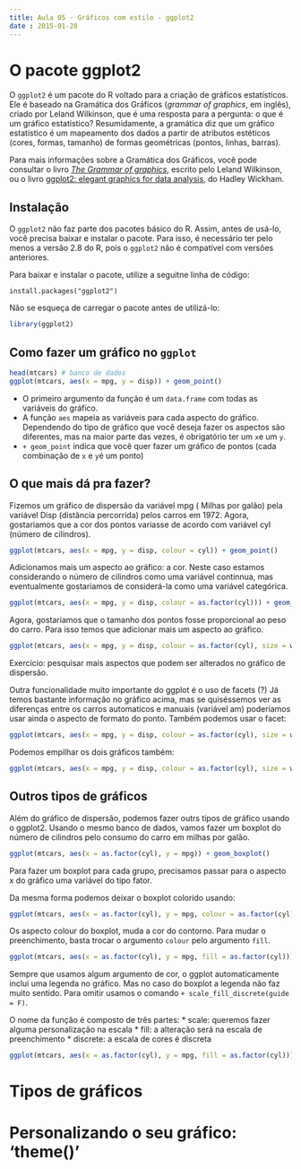 ```yaml
---
title: Aula 05 - Gráficos com estilo - ggplot2
date : 2015-01-28
---
```


# O pacote ggplot2

O `ggplot2` é um pacote do R voltado para a criação de gráficos estatísticos. Ele é baseado na Gramática dos Gráficos (*grammar of graphics*, em inglês), criado por Leland Wilkinson, que é uma resposta para a pergunta: o que é um gráfico estatístico? Resumidamente, a gramática diz que um gráfico estatístico é um mapeamento dos dados a partir de atributos estéticos (cores, formas, tamanho) de formas geométricas (pontos, linhas, barras).

Para mais informações sobre a Gramática dos Gráficos, você pode consultar o livro [*The Grammar of graphics*](http://www.springer.com/statistics/computational+statistics/book/978-0-387-24544-7), escrito pelo Leland Wilkinson, ou o livro [ggplot2: elegant graphics for data analysis](http://ggplot2.org/book/), do Hadley Wickham.

## Instalação

O `ggplot2` não faz parte dos pacotes básico do R. Assim, antes de usá-lo, você precisa baixar e instalar o pacote. Para isso, é necessário ter pelo menos a versão 2.8 do R, pois o `ggplot2` não é compatível com versões anteriores.

Para baixar e instalar o pacote, utilize a seguitne linha de código:

```{}
install.packages("ggplot2")
```
Não se esqueça de carregar o pacote antes de utilizá-lo:

```r
library(ggplot2)
```

## Como fazer um gráfico no `ggplot`

```r
head(mtcars) # banco de dados
ggplot(mtcars, aes(x = mpg, y = disp)) + geom_point()
```

* O primeiro argumento da função é um `data.frame` com todas as variáveis do gráfico.
* A função `aes` mapeia as variáveis para cada aspecto do gráfico. Dependendo do tipo de gráfico que você deseja fazer os aspectos são diferentes, mas na maior parte das vezes, é obrigatório ter um `x`e um `y`.
* `+ geom_point` indica que você quer fazer um gráfico de pontos (cada combinação de `x` e `y`é um ponto)

## O que mais dá pra fazer?

Fizemos um gráfico de dispersão da variável mpg ( Milhas por galão) pela variável Disp (distância percorrida) pelos carros em 1972. Agora, gostariamos que a cor dos pontos variasse de acordo com  variável cyl (número de cilindros).

```r
ggplot(mtcars, aes(x = mpg, y = disp, colour = cyl)) + geom_point()
```

Adicionamos mais um aspecto ao gráfico: a cor. Neste caso estamos considerando o número de cilindros como uma variável contínnua, mas eventualmente gostariamos de considerá-la como uma variável categórica.

```r
ggplot(mtcars, aes(x = mpg, y = disp, colour = as.factor(cyl))) + geom_point()
```

Agora, gostariamos que o tamanho dos pontos fosse proporcional ao peso do carro. Para isso temos que adicionar mais um aspecto ao gráfico.

```r
ggplot(mtcars, aes(x = mpg, y = disp, colour = as.factor(cyl), size = wt)) + geom_point()
```

Exercício: pesquisar mais aspectos que podem ser alterados no gráfico de dispersão.

Outra funcionalidade muito importante do ggplot é o uso de facets (?) Já temos bastante informação no gráfico acima, mas se quiséssemos ver as diferenças entre os carros automaticos e manuais (variável am) poderiamos usar ainda o aspecto de formato do ponto. Também podemos usar o facet:

```r
ggplot(mtcars, aes(x = mpg, y = disp, colour = as.factor(cyl), size = wt)) + geom_point() + facet_grid(.~am)
```

Podemos empilhar os dois gráficos também:

```r
ggplot(mtcars, aes(x = mpg, y = disp, colour = as.factor(cyl), size = wt)) + geom_point() + facet_grid(am~.)
```

## Outros tipos de gráficos

Além do gráfico de dispersão, podemos fazer outrs tipos de gráfico usando o ggplot2. Usando o mesmo banco de dados, vamos fazer um boxplot do número de cilindros pelo consumo do carro em milhas por galão.

```r
ggplot(mtcars, aes(x = as.factor(cyl), y = mpg)) + geom_boxplot()
```

Para fazer um boxplot para cada grupo, precisamos passar para o aspecto x do gráfico uma variável do tipo fator. 

Da mesma forma podemos deixar o boxplot colorido usando:

```r
ggplot(mtcars, aes(x = as.factor(cyl), y = mpg, colour = as.factor(cyl))) + geom_boxplot()
```

Os aspecto colour do boxplot, muda a cor do contorno. Para mudar o preenchimento, basta trocar o argumento `colour` pelo argumento `fill`.

```r
ggplot(mtcars, aes(x = as.factor(cyl), y = mpg, fill = as.factor(cyl))) + geom_boxplot()
```

Sempre que usamos algum argumento de cor, o ggplot automaticamente inclui uma legenda no gráfico. Mas no caso do boxplot a legenda não faz muito sentido. Para omitir usamos o comando `+ scale_fill_discrete(guide = F)`.

O nome da função é composto de três partes: 
* scale: queremos fazer alguma personalização na escala
* fill: a alteração será na escala de preenchimento
* discrete: a escala de cores é discreta

```r
ggplot(mtcars, aes(x = as.factor(cyl), y = mpg, fill = as.factor(cyl))) + geom_boxplot() + scale_fill_discrete(guide = F)
```


# Tipos de gráficos

# Personalizando o seu gráfico: 'theme()' 

